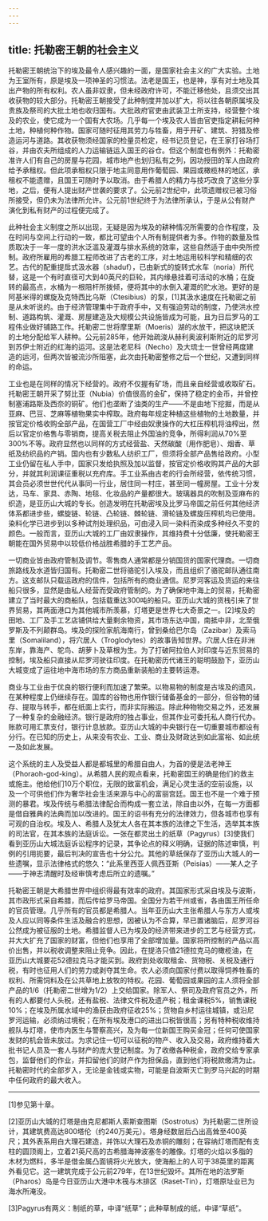 ```yaml
---
---
---
```

title: 托勒密王朝的社会主义
---




托勒密王朝统治下的埃及最令人感兴趣的一面，是国家社会主义的广大实验。土地为王室所有，原是埃及一项神圣的习惯法。法老是国王，也是神，享有对土地及其出产物的所有权利。农人虽非奴隶，但未经政府许可，不能迁移他处，且须交出其收获物的较大部分。托勒密王朝接受了此种制度并加以扩大，将以往各朝原属埃及贵族及祭司的大批土地也收归国有。大批政府官吏由武装卫士所支持，经营整个埃及的农业，使它成为一个国有大农场。几乎每一个埃及农人皆由官吏指定耕耘何种土地，种植何种作物。国家可随时征用其劳力与牲畜，用于开矿、建筑、狩猎及修造运河与道路。其收获物须经国家的检量员检定，经书记员登记，在王家打谷场打谷，并由农夫所组成的人力运输链运入国王的谷仓。但这个制度也有例外：托勒密准许人们有自己的房屋与花园，城市地产也划归私有之列，因功授田的军人由政府给予承租权。但此项承租权只限于地主同意用作葡萄园、果园或橄榄林的地区，承租权不能遗赠，且国王可随时予以取消。由于希腊人的精力与技巧改良了这些分享地，之后，便有人提出财产世袭的要求了。公元前2世纪中，此项遗赠权已被习俗所接受，但仍未为法律所允许。公元前1世纪终于为法律所承认，于是从公有财产演化到私有财产的过程便完成了。

此种社会主义制度之所以出现，无疑是因为埃及的耕种情况所需要的合作程度，及在时间与空间上行动的一致，都比可望由个人所有制提供者为多。作物的数量及性质取决于一年一度的洪水泛滥及灌溉与排水系统的效率，这些自然适于由中央所控制。政府所雇用的希腊工程师改进了古老的工序，对土地运用较科学和精细的农艺。古代的配重提戽式汲水器（shaduf），已由新式的旋转式水车（noria）所代替，这是一个有时直径可大到40英尺的巨轮，其内缘悬挂着可活动的水桶；在旋转的最高点，水桶为一根阻杆所拨倾，便将其中的水倒入灌溉的贮水池。更好的是阿基米得的螺旋及克特西比乌斯（Ctesibius）的泵，[1]其汲水速度在托勒密之前是从未听说的。由于经济管理集中于政府手中，又有强迫劳动的制度，乃使洪水控制、道路构筑、灌溉、房屋建造及大规模公共设施皆成为可能，且为日后罗马的工程伟业做好铺路工作。托勒密二世将摩里斯（Moeris）湖的水放干，把这块肥沃的土地分配给军人耕种。公元前285年，他开始疏浚从赫利奥波利斯附近的尼罗河到苏伊士附近的红海的运河。这是法老尼科（Necho）及大琉士一世曾经两度建造的运河，但两次皆被流沙所阻塞，此次由托勒密整修之后一个世纪，又遭到同样的命运。

工业也是在同样的情况下经营的。政府不仅握有矿场，而且亲自经营或收取矿石。托勒密王朝开采了努比亚（Nubia）价值很高的金矿，保持了稳定的金币，并曾控制塞浦路斯及西奈的铜矿。他们也垄断了油类的生产——不是由地下挖掘，而是从亚麻、巴豆、芝麻等植物果实中榨取。政府每年规定种植这些植物的土地数量，并按官定价格收购全部产品，在国营工厂中经由奴隶操作的大杠压榨机将油榨出，然后以官定价格售与零销商，提高关税去阻止外国油的竞争，所得利润从70%至300%不等。政府显然也以同样的方式经营盐、天然碳酸（用作肥皂）、烟香、草纸及纺织品的产销。国内也有少数私人纺织工厂，但须将全部产品售给政府。小型工业仍留在私人手中，国家只发给执照及加以监督，按官定价格收购其产品的大部分，并就其利润课征重税以充府库。手工业系由古老的行会所经营，依传统习惯，其会员必须世世代代从事同一行业，居住同一村庄，甚至同一幢房屋。工业十分发达，马车、家具、赤陶、地毯、化妆品的产量都很大。玻璃器具的吹制及亚麻布的织造，是亚历山大城的专长。创造发明在托勒密埃及比罗马帝国之前任何其他经济体系都进步些，螺旋链、轮链、凸轮链、棘轮链、滑轮链及螺旋压榨机均已使用。染料化学已进步到以多种试剂处理织品，可由浸入同一染料而染成多种经久不变的颜色。一般而言，亚历山大城的工厂由奴隶操作，其维持费十分低廉，使托勒密王朝能在国外贸易中以较低价格战胜希腊的手工艺产品。

一切商业皆由政府管制及调节。零售商人通常都是分销国货的国家代理商。一切商旅路线及水道皆归国有。托勒密二世将骆驼引入埃及，而且组织了骆驼邮队通往南方。这支邮队只载运政府的信件，包括所有的商业通信。尼罗河客运及货运的来往船只很多，显然是由私人经营而受政府管制的。为了确保地中海上的贸易，托勒密建立了当时最大的商船队，包括载重达300吨的船只。亚历山大城的货栈引来了世界贸易，其两面港口为其他城市所羡慕，灯塔更是世界七大奇景之一。[2]埃及的田地、工厂及手工艺店铺供给大量剩余物资，其市场东达中国，南抵中非，北至俄罗斯及不列颠群岛。埃及的探险家航海南行，曾到桑给巴尔岛（Zazibar）及索马里（Somaliland），将穴居人（Troglodytes）的故事告知世界。穴居人住在非洲东岸，靠海产、鸵鸟、胡萝卜及草根为生。为了打破阿拉伯人对印度与近东贸易的控制，埃及船只直接从尼罗河驶往印度。在托勒密历代诸王的聪明鼓励下，亚历山大城变成了运往地中海市场的东方商品重新装船的主要转运港。

商业与工业由于优良的银行便利而加速了繁荣。以物易物的制度是古埃及的遗风，在某种程度上仍继续存在。国库的谷物也用作银行储备基金的一部分，但谷物的储存、提取与转手，都在纸面上实行，而非实际搬运。除此种物物交易之外，还发展了一种复杂的金融经济。银行是政府的独占事业，但其作业可委托私人商行代办。账款可用汇票支付，银行计息放款。亚历山大城的中央银行在一切重要城市都设有分行。在已知的历史上，从来没有农业、工业、商业及财政达到如此富裕、如此统一及如此发展。

这个系统的主人及受益人都是都城里的希腊自由人，为首的便是法老神王（Phoraoh-god-king）。从希腊人民的观点看来，托勒密国王的确是他们的救主或施主。他给他们10万个职位，无限的致富机会，满足心灵生活的空前设施，以及一个可供他们作为奢华社会生活来源与中心的富丽宫廷。国王也不是一个难于预测的暴君。埃及传统与希腊法律配合而构成一套立法，除自由以外，在每一方面都是借自雅典的法典而加以改进的。国王的诏书有充分的法律效力，但各城市也享有可观的自治权。埃及人、希腊人及犹太人各在其本族的法律之下生活，选举其本族的司法官，在其本族的法庭诉讼。一张在都灵出土的纸草（Pagyrus）[3]使我们看到亚历山大城法庭诉讼程序的记录，其争论点的释义明确，证据的陈述审慎，判例的引用扼要，最后判决的宣告也十分公允。其他的草纸保存了亚历山大城人的一些遗嘱，显示法律格式的悠久：“此系里西亚人佩西亚斯（Peisias）——某人之子——于神志清醒时及经审慎考虑后所立的遗嘱。”

托勒密王朝是大希腊世界中组织得最有效率的政府。其国家形式采自埃及与波斯，其市政形式采自希腊，而后传给罗马帝国。全国分为若干州或省，各由国王所任命的官员管理。几乎所有的官员都是希腊人。当年亚历山大主张希腊人与东方人或埃及人应以同等条件生活及融合的思想，因被认为不合算，早已置诸脑后，尼罗河谷公然成为被征服的土地。希腊监督人已为埃及的经济带来进步的工艺与经营方式，并大大扩充了国家的财富，但他们也享用了全部增加量。国家将所控制的产品以高价出售，并以税收调整来阻止竞争。因此，在提洛只值21德拉克马的橄榄油，在亚历山大城要花52德拉克马才能买到。政府到处收取租金、货物税、关税及通行税，有时也征用人们的劳力或剥夺其生命。农人必须向国家付费以取得饲养牲畜的权利、所需饲料及在公共草地上放牧的特权。花园、葡萄园或果园的主人须将全部产品的1/6（托勒密二世增为1/2）上交给国家。除军人、祭司及政府官员之外，所有的人都要付人头税，还有盐税、法律文件税及遗产税；租金课税5%，销售课税10%；在埃及所属水域中的渔获由政府征收25%；货物自乡村运往城镇，或沿尼罗河运输，必须纳过境税；在所有埃及港口的进出口税皆很高；另有特种税收维持舰队与灯塔，使市内医生与警察高兴，及为每一位新国王购买金冠；任何可使国家发财的机会皆未放过。为求记住一切可以征税的物产、收入及交易，政府维持着大批书记人员及一套人与财产的庞大登记制度。为了收缴各种税金，政府交给专家承包，监督他们的作业，并扣留他们的财产作为担保品，直到他们将税款缴清为止。托勒密时代的全部岁入，无论是金钱或实物，可能是自波斯灭亡到罗马兴起的时期中任何政府的最大收入。



* * *



[1]参见第十章。

[2]亚历山大城的灯塔是由克尼都斯人索斯查图斯（Sostrotus）为托勒密二世所设计，其建筑费高达800塔伦（约240万美元）。塔身经数层后凸出高耸至400英尺；其外表系用白大理石建造，并饰以大理石及赤铜的雕刻；在容纳灯塔而配有支柱的圆顶阁上，立着21英尺高的古希腊海神波塞冬的雕像。灯塔的火焰以多脂的木材为燃料，多半是借金属凸面镜将火光放大，使海船上的人可于38英里的距离外看见它。这一建筑完成于公元前279年，在13世纪毁坏。其所在地的法罗斯（Pharos）岛是今日亚历山大港中木筏与木排区（Raset-Tin），灯塔原址业已为海水所淹没。

[3]Pagyrus有两义：制纸的草，中译“纸草”；此种草制成的纸，中译“草纸”。